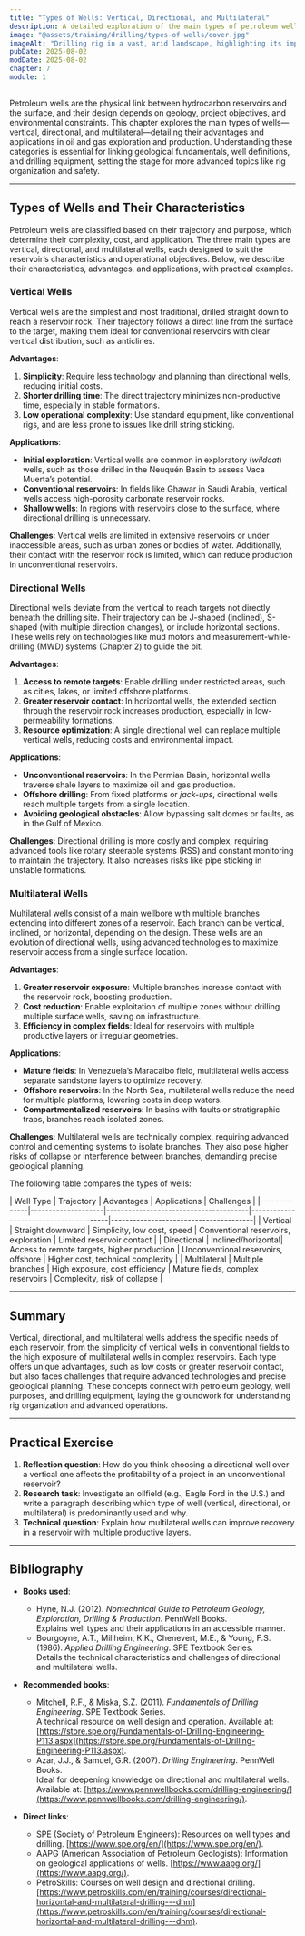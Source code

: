 ```yaml
---
title: "Types of Wells: Vertical, Directional, and Multilateral"
description: A detailed exploration of the main types of petroleum wells—vertical, directional, and multilateral—focusing on their advantages, applications, and challenges. This chapter connects geology and well purposes with drilling strategies and equipment used.
image: "@assets/training/drilling/types-of-wells/cover.jpg"
imageAlt: "Drilling rig in a vast, arid landscape, highlighting its imposing structure"
pubDate: 2025-08-02
modDate: 2025-08-02
chapter: 7
module: 1
---
```


Petroleum wells are the physical link between hydrocarbon reservoirs and the surface, and their design depends on geology, project objectives, and environmental constraints. This chapter explores the main types of wells—vertical, directional, and multilateral—detailing their advantages and applications in oil and gas exploration and production. Understanding these categories is essential for linking geological fundamentals, well definitions, and drilling equipment, setting the stage for more advanced topics like rig organization and safety.

---

## Types of Wells and Their Characteristics

Petroleum wells are classified based on their trajectory and purpose, which determine their complexity, cost, and application. The three main types are vertical, directional, and multilateral wells, each designed to suit the reservoir’s characteristics and operational objectives. Below, we describe their characteristics, advantages, and applications, with practical examples.

### Vertical Wells

Vertical wells are the simplest and most traditional, drilled straight down to reach a reservoir rock. Their trajectory follows a direct line from the surface to the target, making them ideal for conventional reservoirs with clear vertical distribution, such as anticlines.

**Advantages**:

1. **Simplicity**: Require less technology and planning than directional wells, reducing initial costs.
2. **Shorter drilling time**: The direct trajectory minimizes non-productive time, especially in stable formations.
3. **Low operational complexity**: Use standard equipment, like conventional rigs, and are less prone to issues like drill string sticking.

**Applications**:

- **Initial exploration**: Vertical wells are common in exploratory (*wildcat*) wells, such as those drilled in the Neuquén Basin to assess Vaca Muerta’s potential.
- **Conventional reservoirs**: In fields like Ghawar in Saudi Arabia, vertical wells access high-porosity carbonate reservoir rocks.
- **Shallow wells**: In regions with reservoirs close to the surface, where directional drilling is unnecessary.

**Challenges**: Vertical wells are limited in extensive reservoirs or under inaccessible areas, such as urban zones or bodies of water. Additionally, their contact with the reservoir rock is limited, which can reduce production in unconventional reservoirs.

### Directional Wells

Directional wells deviate from the vertical to reach targets not directly beneath the drilling site. Their trajectory can be J-shaped (inclined), S-shaped (with multiple direction changes), or include horizontal sections. These wells rely on technologies like mud motors and measurement-while-drilling (MWD) systems (Chapter 2) to guide the bit.

**Advantages**:

1. **Access to remote targets**: Enable drilling under restricted areas, such as cities, lakes, or limited offshore platforms.
2. **Greater reservoir contact**: In horizontal wells, the extended section through the reservoir rock increases production, especially in low-permeability formations.
3. **Resource optimization**: A single directional well can replace multiple vertical wells, reducing costs and environmental impact.

**Applications**:

- **Unconventional reservoirs**: In the Permian Basin, horizontal wells traverse shale layers to maximize oil and gas production.
- **Offshore drilling**: From fixed platforms or *jack-ups*, directional wells reach multiple targets from a single location.
- **Avoiding geological obstacles**: Allow bypassing salt domes or faults, as in the Gulf of Mexico.

**Challenges**: Directional drilling is more costly and complex, requiring advanced tools like rotary steerable systems (RSS) and constant monitoring to maintain the trajectory. It also increases risks like pipe sticking in unstable formations.

### Multilateral Wells

Multilateral wells consist of a main wellbore with multiple branches extending into different zones of a reservoir. Each branch can be vertical, inclined, or horizontal, depending on the design. These wells are an evolution of directional wells, using advanced technologies to maximize reservoir access from a single surface location.

**Advantages**:

1. **Greater reservoir exposure**: Multiple branches increase contact with the reservoir rock, boosting production.
2. **Cost reduction**: Enable exploitation of multiple zones without drilling multiple surface wells, saving on infrastructure.
3. **Efficiency in complex fields**: Ideal for reservoirs with multiple productive layers or irregular geometries.

**Applications**:

- **Mature fields**: In Venezuela’s Maracaibo field, multilateral wells access separate sandstone layers to optimize recovery.
- **Offshore reservoirs**: In the North Sea, multilateral wells reduce the need for multiple platforms, lowering costs in deep waters.
- **Compartmentalized reservoirs**: In basins with faults or stratigraphic traps, branches reach isolated zones.

**Challenges**: Multilateral wells are technically complex, requiring advanced control and cementing systems to isolate branches. They also pose higher risks of collapse or interference between branches, demanding precise geological planning.

The following table compares the types of wells:

<div class="table-wrapper">
| Well Type    | Trajectory         | Advantages                            | Applications                          | Challenges                            |
|--------------|--------------------|---------------------------------------|---------------------------------------|---------------------------------------|
| Vertical     | Straight downward  | Simplicity, low cost, speed           | Conventional reservoirs, exploration  | Limited reservoir contact             |
| Directional  | Inclined/horizontal| Access to remote targets, higher production | Unconventional reservoirs, offshore   | Higher cost, technical complexity     |
| Multilateral | Multiple branches  | High exposure, cost efficiency        | Mature fields, complex reservoirs     | Complexity, risk of collapse          |
</div>

---

## Summary

Vertical, directional, and multilateral wells address the specific needs of each reservoir, from the simplicity of vertical wells in conventional fields to the high exposure of multilateral wells in complex reservoirs. Each type offers unique advantages, such as low costs or greater reservoir contact, but also faces challenges that require advanced technologies and precise geological planning. These concepts connect with petroleum geology, well purposes, and drilling equipment, laying the groundwork for understanding rig organization and advanced operations.

---

## Practical Exercise

1. **Reflection question**: How do you think choosing a directional well over a vertical one affects the profitability of a project in an unconventional reservoir?
2. **Research task**: Investigate an oilfield (e.g., Eagle Ford in the U.S.) and write a paragraph describing which type of well (vertical, directional, or multilateral) is predominantly used and why.
3. **Technical question**: Explain how multilateral wells can improve recovery in a reservoir with multiple productive layers.

---

## Bibliography

- **Books used**:
  - Hyne, N.J. (2012). *Nontechnical Guide to Petroleum Geology, Exploration, Drilling & Production*. PennWell Books.  
    Explains well types and their applications in an accessible manner.
  - Bourgoyne, A.T., Millheim, K.K., Chenevert, M.E., & Young, F.S. (1986). *Applied Drilling Engineering*. SPE Textbook Series.  
    Details the technical characteristics and challenges of directional and multilateral wells.

- **Recommended books**:
  - Mitchell, R.F., & Miska, S.Z. (2011). *Fundamentals of Drilling Engineering*. SPE Textbook Series.  
    A technical resource on well design and operation. Available at: [https://store.spe.org/Fundamentals-of-Drilling-Engineering-P113.aspx](https://store.spe.org/Fundamentals-of-Drilling-Engineering-P113.aspx).
  - Azar, J.J., & Samuel, G.R. (2007). *Drilling Engineering*. PennWell Books.  
    Ideal for deepening knowledge on directional and multilateral wells. Available at: [https://www.pennwellbooks.com/drilling-engineering/](https://www.pennwellbooks.com/drilling-engineering/).

- **Direct links**:
  - SPE (Society of Petroleum Engineers): Resources on well types and drilling. [https://www.spe.org/en/](https://www.spe.org/en/).
  - AAPG (American Association of Petroleum Geologists): Information on geological applications of wells. [https://www.aapg.org/](https://www.aapg.org/).
  - PetroSkills: Courses on well design and directional drilling. [https://www.petroskills.com/en/training/courses/directional-horizontal-and-multilateral-drilling---dhm](https://www.petroskills.com/en/training/courses/directional-horizontal-and-multilateral-drilling---dhm).